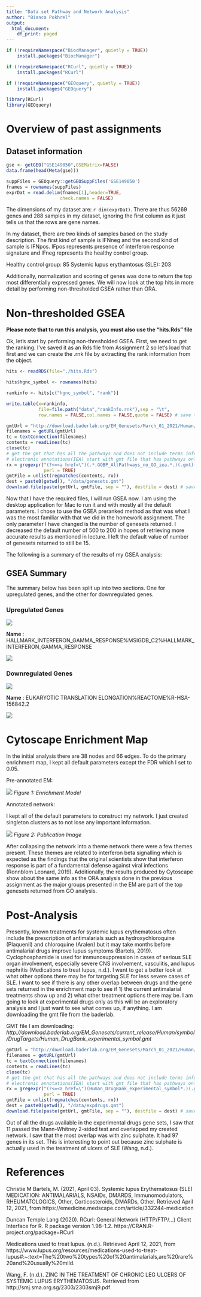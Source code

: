 ```yaml
---
title: "Data set Pathway and Network Analysis"
author: "Bianca Pokhrel"
output:
  html_document:
    df_print: paged
---
```


```r
if (!requireNamespace("BiocManager", quietly = TRUE))
    install.packages("BiocManager")

if (!requireNamespace("RCurl", quietly = TRUE))
    install.packages("RCurl")

if (!requireNamespace("GEOquery", quietly = TRUE))
    install.packages("GEOquery")

library(RCurl)
library(GEOquery)

```
# Overview of past assignments

## Dataset information

```r
gse <- getGEO("GSE149050",GSEMatrix=FALSE)
data.frame(head(Meta(gse)))
```


```r
suppFiles = GEOquery::getGEOSuppFiles('GSE149050')
fnames = rownames(suppFiles)
exprDat = read.delim(fnames[1],header=TRUE,
                    check.names = FALSE)

```

The dimensions of my dataset are: `r dim(exprDat)`. There are thus 56269 genes and 288 samples in my dataset, ignoring the first column as it just tells us that the rows are gene names.

In my dataset, there are two kinds of samples based on the study description. The first kind of sample is IFNneg and the second kind of sample is IFNpos. IFpos represents presence of interferon response signature and IFneg represents the healthy control group.

Healthy control group: 85
Systemic lupus erythamtosus (SLE): 203


Additionally, normalization and scoring of genes was done to return the top most differentially expressed genes. We will now look at the top hits in more detail by performing non-thresholded GSEA rather than ORA.


# Non-thresholded GSEA

**Please note that to run this analysis, you must also use the "hits.Rds" file**

Ok, let's start by performing non-thresholded GSEA. First, we need to get the ranking. I've saved it as an Rds file from Assignment 2 so let's load that first and we can create the .rnk file by extracting the rank information from the object.



```r

hits <- readRDS(file="./hits.Rds")

hits$hgnc_symbol <- rownames(hits)

rankinfo <- hits[c("hgnc_symbol", "rank")]

write.table(x=rankinfo,
            file=file.path("data","rankInfo.rnk"),sep = "\t",
            row.names = FALSE,col.names = FALSE,quote = FALSE) # save the table to a .rnk file
```



```r
gmtUrl = "http://download.baderlab.org/EM_Genesets/March_01_2021/Human/symbol/" 
filenames = getURL(gmtUrl)
tc = textConnection(filenames)
contents = readLines(tc)
close(tc)
# get the gmt that has all the pathways and does not include terms inferred from
# electronic annotations(IEA) start with gmt file that has pathways only
rx = gregexpr("(?<=<a href=\")(.*.GOBP_AllPathways_no_GO_iea.*.)(.gmt)(?=\">)", contents, 
              perl = TRUE)
gmtFile = unlist(regmatches(contents, rx))
dest = paste0(getwd(), "/data/genesets.gmt")
download.file(paste(gmtUrl, gmtFile, sep = ""), destfile = dest) # save the file
```


Now that I have the required files, I will run GSEA now. I am using the desktop application for Mac to run it and with mostly all the default parameters. I chose to use the GSEA preranked method as that was what I was the most familiar with that we did in the homework assignment. The only parameter I have changed is the number of genesets returned. I decreased the default number of 500 to 200 in hopes of retrieving more accurate results as mentioned in lecture. I left the default value of number of genesets returned to still be 15. 


The following is a summary of the results of my GSEA analysis:

## GSEA Summary

The summary below has been split up into two sections. One for upregulated genes, and the other for downregulated genes. 

### Upregulated Genes

![](./data/upreg.png)

**Name** : HALLMARK_INTERFERON_GAMMA_RESPONSE%MSIGDB_C2%HALLMARK_INTERFERON_GAMMA_RESPONSE


![](./data/tophitupreg.png)

### Downregulated Genes

![](./data/downreg.png)

**Name** : EUKARYOTIC TRANSLATION ELONGATION%REACTOME%R-HSA-156842.2
 
![](./data/tophitdownreg.png)


# Cytoscape Enrichment Map

In the initial analysis there are 38 nodes and 66 edges. To do the primary enrichment map, I kept all default parameters except the FDR which I set to 0.05. 

Pre-annotated EM:

![](./data/preAnnotated.png)
*Figure 1: Enrichment Model*

Annotated network:

I kept all of the default parameters to construct my network. I just created singleton clusters as to not lose any important information.

![](./data/AnnotatedEM.jpg)
*Figure 2: Publication Image*

After collapsing the network into a theme network there were a few themes present. These themes are related to interferon beta signalling which is expected as the findings that the original scientists show that interferon response is part of a fundamental defense against viral infections (Ronnblom Leonard, 2019). Additionally, the results produced by Cytoscape show about the same info as the ORA analysis done in the previous assignment as the major groups presented in the EM are part of the top genesets returned from GO analysis.

# Post-Analysis

Presently, known treatments for systemic lupus erythematosus often include the prescription of antimalarials such as hydroxychloroquine (Plaquenil) and chloroquine (Aralen) but it may take months before antimalarial drugs improve lupus symptoms (Bartels, 2019). Cyclophosphamide is used for immunosuppression in cases of serious SLE organ involvement, especially severe CNS involvement, vasculitis, and lupus nephritis (Medications to treat lupus, n.d.). I want to get a better look at what other options there may be for targeting SLE for less severe cases of SLE. I want to see if there is any other overlap between drugs and the gene sets returned in the enrichment map to see if 1) the current antimalarial treatments show up and 2) what other treatment options there may be. I am going to look at experimental drugs only as this will be an exploratory analysis and I just want to see what comes up, if anything. I am downloading the gmt file from the baderlab.



GMT file I am downloading: *http://download.baderlab.org/EM_Genesets/current_release/Human/symbol/DrugTargets/Human_DrugBank_experimental_symbol.gmt*



```r
gmtUrl = "http://download.baderlab.org/EM_Genesets/March_01_2021/Human/symbol/DrugTargets/" 
filenames = getURL(gmtUrl)
tc = textConnection(filenames)
contents = readLines(tc)
close(tc)
# get the gmt that has all the pathways and does not include terms inferred from
# electronic annotations(IEA) start with gmt file that has pathways only
rx = gregexpr("(?<=<a href=\")(Human_DrugBank_experimental_symbol*.)(.gmt)(?=\">)", contents, 
              perl = TRUE)
gmtFile = unlist(regmatches(contents, rx))
dest = paste0(getwd(), "/data/expdrugs.gmt")
download.file(paste(gmtUrl, gmtFile, sep = ""), destfile = dest) # save the file
```

Out of all the drugs available in the experimental drugs gene sets, I saw that 11 passed the Mann-Whitney 2-sided test and overlapped my created network. I saw that the most overlap was with zinc sulphate. It had 97 genes in its set. This is interesting to point out because zinc sulphate is actually used in the treatment of ulcers of SLE (Wang, n.d.). 



# References

Christie M Bartels, M. (2021, April 03). Systemic lupus Erythematosus (SLE) MEDICATION: ANTIMALARIALS, NSAIDs, DMARDS, Immunomodulators, RHEUMATOLOGICS, Other, Corticosteroids, DMARDs, Other. Retrieved April 12, 2021, from https://emedicine.medscape.com/article/332244-medication

Duncan Temple Lang (2020). RCurl: General Network (HTTP/FTP/...) Client Interface for R. R package version 1.98-1.2.
  https://CRAN.R-project.org/package=RCurl

Medications used to treat lupus. (n.d.). Retrieved April 12, 2021, from https://www.lupus.org/resources/medications-used-to-treat-lupus#:~:text=The%20two%20types%20of%20antimalarials,are%20rare%20and%20usually%20mild.


Wang, F. (n.d.). ZINC IN THE TREATMENT OF CHRONIC LEG ULCERS OF SYSTEMIC LUPUS ERYTHEMATOSUS. Retrieved from http://smj.sma.org.sg/2303/2303smj9.pdf









